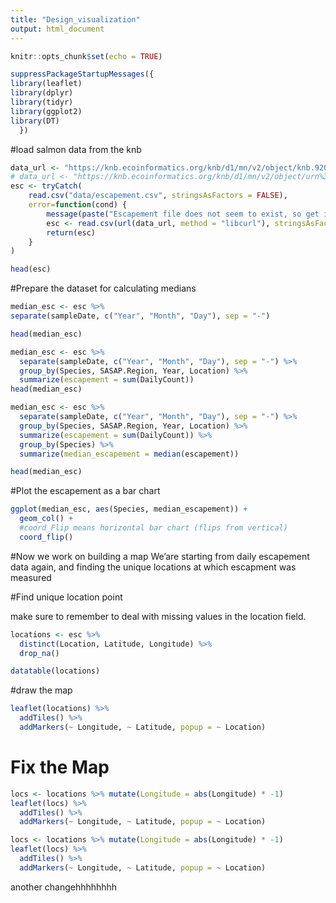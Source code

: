 ```yaml
---
title: "Design_visualization"
output: html_document
---
```


```r
knitr::opts_chunk$set(echo = TRUE)
```

```r
suppressPackageStartupMessages({ 
library(leaflet) 
library(dplyr)
library(tidyr) 
library(ggplot2)
library(DT) 
  })
```

#load salmon data from the knb

```r
data_url <- "https://knb.ecoinformatics.org/knb/d1/mn/v2/object/knb.92020.1"
# data_url <- "https://knb.ecoinformatics.org/knb/d1/mn/v2/object/urn%3Auuid%3Af119a05b-bbe7-4aea-93c6-85434dcb1c5e"
esc <- tryCatch(
    read.csv("data/escapement.csv", stringsAsFactors = FALSE),
    error=function(cond) {
        message(paste("Escapement file does not seem to exist, so get it from the KNB."))
        esc <- read.csv(url(data_url, method = "libcurl"), stringsAsFactors = FALSE)
        return(esc)
    }
)

head(esc)
```

#Prepare the dataset for calculating medians

```r
median_esc <- esc %>%
separate(sampleDate, c("Year", "Month", "Day"), sep = "-")

head(median_esc)
```

```r
median_esc <- esc %>%
  separate(sampleDate, c("Year", "Month", "Day"), sep = "-") %>% 
  group_by(Species, SASAP.Region, Year, Location) %>% 
  summarize(escapement = sum(DailyCount)) 
head(median_esc)
```

```r
median_esc <- esc %>%
  separate(sampleDate, c("Year", "Month", "Day"), sep = "-") %>% 
  group_by(Species, SASAP.Region, Year, Location) %>% 
  summarize(escapement = sum(DailyCount)) %>%
  group_by(Species) %>%
  summarize(median_escapement = median(escapement))

head(median_esc)
```

#Plot the escapement as a bar chart

```r
ggplot(median_esc, aes(Species, median_escapement)) + 
  geom_col() +
  #coord_Flip means horizontal bar chart (flips from vertical)
  coord_flip()
```

#Now we work on building a map
We'are starting from daily escapement data again, and finding the unique locations at which escapment was measured

#Find unique location point

make sure to remember to deal with missing values in the location field.


```r
locations <- esc %>%
  distinct(Location, Latitude, Longitude) %>% 
  drop_na()
```

```r
datatable(locations)
```

#draw the map

```r
leaflet(locations) %>% 
  addTiles() %>% 
  addMarkers(~ Longitude, ~ Latitude, popup = ~ Location)

```

# Fix the Map

```r
locs <- locations %>% mutate(Longitude = abs(Longitude) * -1)
leaflet(locs) %>% 
  addTiles() %>% 
  addMarkers(~ Longitude, ~ Latitude, popup = ~ Location)
```

```r
locs <- locations %>% mutate(Longitude = abs(Longitude) * -1)
leaflet(locs) %>% 
  addTiles() %>% 
  addMarkers(~ Longitude, ~ Latitude, popup = ~ Location)
```

another changehhhhhhhh

